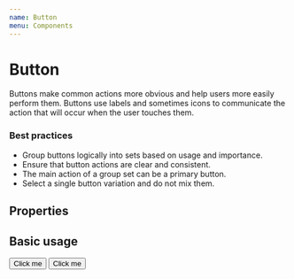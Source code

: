 ```yaml
---
name: Button
menu: Components
---
```



# Button

Buttons make common actions more obvious and help users more easily perform them. Buttons use labels and sometimes icons to communicate the action that will occur when the user touches them.

### Best practices

- Group buttons logically into sets based on usage and importance.
- Ensure that button actions are clear and consistent.
- The main action of a group set can be a primary button.
- Select a single button variation and do not mix them.

## Properties

<PropsTable of={Button} />

## Basic usage

<Playground>
  <Button>Click me</Button>
  <Button kind="secondary">Click me</Button>
</Playground>
